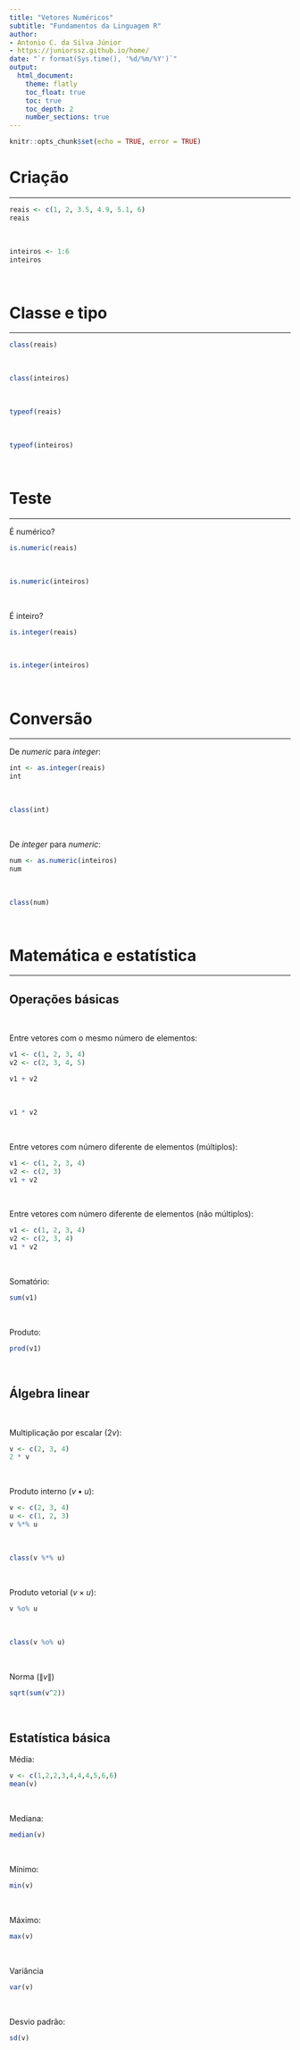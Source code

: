 ```yaml
---
title: "Vetores Numéricos"
subtitle: "Fundamentos da Linguagem R"
author:
- Antonio C. da Silva Júnior
- https://juniorssz.github.io/home/
date: "`r format(Sys.time(), '%d/%m/%Y')`"
output: 
  html_document:
    theme: flatly
    toc_float: true
    toc: true
    toc_depth: 2
    number_sections: true
---
```


```r
knitr::opts_chunk$set(echo = TRUE, error = TRUE)
```

# Criação

<hr>

```r
reais <- c(1, 2, 3.5, 4.9, 5.1, 6)
reais
```

<br>

```r
inteiros <- 1:6
inteiros
```

<br>

# Classe e tipo

<hr>

```r
class(reais)
```

<br>

```r
class(inteiros)
```

<br>

```r
typeof(reais)
```

<br>

```r
typeof(inteiros)
```

<br>

# Teste

<hr>

É numérico?
```r
is.numeric(reais)
```

<br>

```r
is.numeric(inteiros)
```

<br>

É inteiro?
```r
is.integer(reais)
```

<br>

```r
is.integer(inteiros)
```

<br>

# Conversão

<hr>

De <i>numeric</i> para <i>integer</i>:
```r
int <- as.integer(reais)
int
```

<br>

```r
class(int)
```

<br>

De <i>integer</i> para <i>numeric</i>:
```r
num <- as.numeric(inteiros)
num
```

<br>

```r
class(num)
```

<br>

# Matemática e estatística

<hr>

## Operações básicas

<br>

Entre vetores com o mesmo número de elementos:
```r
v1 <- c(1, 2, 3, 4)
v2 <- c(2, 3, 4, 5)

v1 + v2
```

<br>

```r
v1 * v2
```

<br>

Entre vetores com número diferente de elementos (múltiplos):
```r
v1 <- c(1, 2, 3, 4)
v2 <- c(2, 3)
v1 + v2
```

<br>

Entre vetores com número diferente de elementos (não múltiplos):
```r
v1 <- c(1, 2, 3, 4)
v2 <- c(2, 3, 4)
v1 * v2
```

<br>

Somatório:
```r
sum(v1)
```

<br>

Produto:
```r
prod(v1)
```

<br>

## Álgebra linear

<br>

Multiplicação por escalar ($2v$):
```r
v <- c(2, 3, 4)
2 * v
```

<br>

Produto interno ($v \bullet u$):
```r
v <- c(2, 3, 4)
u <- c(1, 2, 3)
v %*% u
```

<br>

```r
class(v %*% u)
```

<br>

Produto vetorial ($v \times u$):
```r
v %o% u
```

<br>

```r
class(v %o% u)
```

<br>

Norma ($\lVert v \rVert$)
```r
sqrt(sum(v^2))
```

<br>

## Estatística básica

Média:
```r
v <- c(1,2,2,3,4,4,4,5,6,6)
mean(v)
```

<br>

Mediana:
```r
median(v)
```

<br>

Mínimo:
```r
min(v)
```

<br>

Máximo:
```r
max(v)
```

<br>

Variância
```r
var(v)
```

<br>

Desvio padrão:
```r
sd(v)
```

